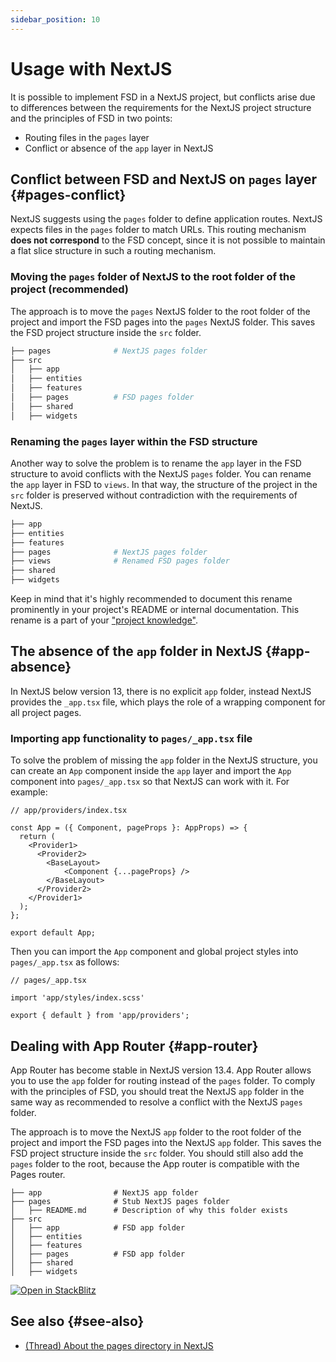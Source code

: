 ```yaml
---
sidebar_position: 10
---
```

# Usage with NextJS

It is possible to implement FSD in a NextJS project, but conflicts arise due to differences between the requirements for the NextJS project structure and the principles of FSD in two points: 

- Routing files in the `pages` layer
- Conflict or absence of the `app` layer in NextJS

## Conflict between FSD and NextJS on `pages` layer {#pages-conflict}


NextJS suggests using the `pages` folder to define application routes. NextJS expects files in the `pages` folder to match URLs.
This routing mechanism **does not correspond** to the FSD concept, since it is not possible to maintain a flat slice structure in such a routing mechanism.

### Moving the `pages` folder of NextJS to the root folder of the project (recommended)

The approach is to move the `pages` NextJS folder to the root folder of the project and import the FSD pages into the `pages` NextJS folder. This saves
the FSD project structure inside the `src` folder.

```sh
├── pages              # NextJS pages folder
├── src
│   ├── app
│   ├── entities
│   ├── features
│   ├── pages          # FSD pages folder
│   ├── shared
│   ├── widgets
```

### Renaming the `pages` layer within the FSD structure

Another way to solve the problem is to rename the `app` layer in the FSD structure to avoid conflicts with the NextJS `pages` folder.
You can rename the `app` layer in FSD to `views`.
In that way, the structure of the project in the `src` folder is preserved without contradiction with the requirements of NextJS.

```sh
├── app
├── entities
├── features
├── pages              # NextJS pages folder
├── views              # Renamed FSD pages folder
├── shared
├── widgets
```

Keep in mind that it's highly recommended to document this rename prominently in your project's README or internal documentation. This rename is a part of your ["project knowledge"][project-knowledge].

## The absence of the `app` folder in NextJS {#app-absence}

In NextJS below version 13, there is no explicit `app` folder, instead NextJS provides the `_app.tsx` file,
which plays the role of a wrapping component for all project pages.

### Importing app functionality to `pages/_app.tsx` file

To solve the problem of missing the `app` folder in the NextJS structure, you can create an `App` component inside the `app` layer and import the `App` component into `pages/_app.tsx` so that NextJS can work with it.
For example:

```tsx
// app/providers/index.tsx

const App = ({ Component, pageProps }: AppProps) => {
  return (
    <Provider1>
      <Provider2>
        <BaseLayout>
            <Component {...pageProps} />
        </BaseLayout>
      </Provider2>
    </Provider1>
  );
};

export default App;
```
Then you can import the `App` component and global project styles into `pages/_app.tsx` as follows:

```tsx
// pages/_app.tsx

import 'app/styles/index.scss'

export { default } from 'app/providers';
```

## Dealing with App Router {#app-router}

App Router has become stable in NextJS version 13.4. App Router allows you to use the `app` folder for routing instead of the `pages` folder.
To comply with the principles of FSD, you should treat the NextJS `app` folder in the same way as recommended
to resolve a conflict with the NextJS `pages` folder.

The approach is to move the NextJS `app` folder to the root folder of the project and import the FSD pages into the NextJS `app` folder. This saves
the FSD project structure inside the `src` folder. You should still also add the `pages` folder to the root, because the App router is compatible with the Pages router.

```
├── app                # NextJS app folder
├── pages              # Stub NextJS pages folder
│   ├── README.md      # Description of why this folder exists
├── src
│   ├── app            # FSD app folder
│   ├── entities
│   ├── features
│   ├── pages          # FSD app folder
│   ├── shared
│   ├── widgets
```

[![Open in StackBlitz](https://developer.stackblitz.com/img/open_in_stackblitz.svg)][ext-app-router-stackblitz]

## See also {#see-also}

- [(Thread) About the pages directory in NextJS](https://t.me/feature_sliced/3623)

[project-knowledge]: /docs/about/understanding/knowledge-types
[ext-app-router-stackblitz]: https://stackblitz.com/edit/stackblitz-starters-aiez55?file=README.md 
